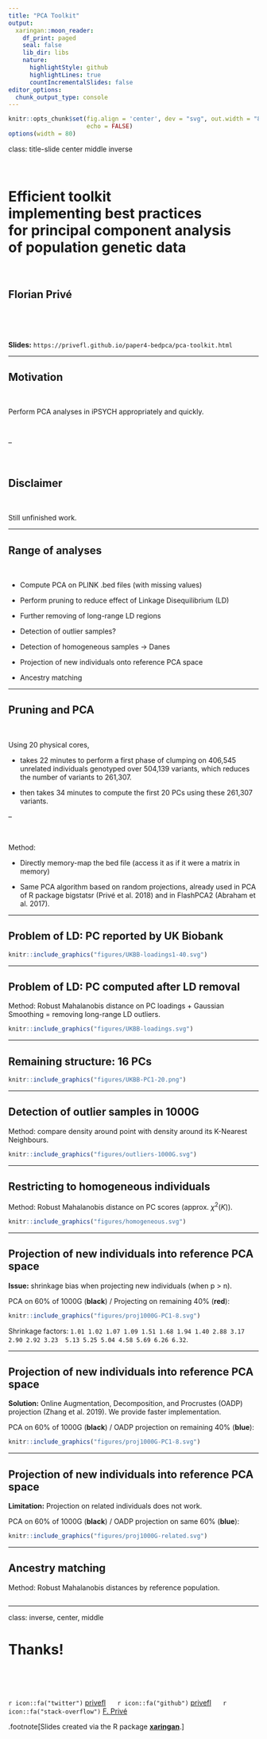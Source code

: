 ```yaml
---
title: "PCA Toolkit"
output:
  xaringan::moon_reader:
    df_print: paged
    seal: false
    lib_dir: libs
    nature:
      highlightStyle: github
      highlightLines: true
      countIncrementalSlides: false
editor_options: 
  chunk_output_type: console
---
```


```r
knitr::opts_chunk$set(fig.align = 'center', dev = "svg", out.width = "80%",
                      echo = FALSE)
options(width = 80)
```

class: title-slide center middle inverse

<br>

# Efficient toolkit <br> implementing best practices <br> for principal component analysis <br> of population genetic data

<br>

## Florian Privé

<br>

<br>

**Slides:** `https://privefl.github.io/paper4-bedpca/pca-toolkit.html`

---

## Motivation

<br>

Perform PCA analyses in iPSYCH appropriately and quickly.

<br>

--

<br>


## Disclaimer

<br>

Still unfinished work.

---

## Range of analyses

<br>

- Compute PCA on PLINK .bed files (with missing values)

- Perform pruning to reduce effect of Linkage Disequilibrium (LD)

- Further removing of long-range LD regions

- Detection of outlier samples?

- Detection of homogeneous samples -> Danes

- Projection of new individuals onto reference PCA space

- Ancestry matching

---

## Pruning and PCA

<br>

Using 20 physical cores,

- takes 22 minutes to perform a first phase of clumping on 406,545 unrelated individuals genotyped over 504,139 variants, which reduces the number of variants to 261,307. 

- then takes 34 minutes to compute the first 20 PCs using these 261,307 variants.

--

<br>

Method:

- Directly memory-map the bed file (access it as if it were a matrix in memory)

- Same PCA algorithm based on random projections, already used in PCA of R package bigstatsr (Privé et al. 2018) and in FlashPCA2 (Abraham et al. 2017).

---

## Problem of LD: PC reported by UK Biobank

```r
knitr::include_graphics("figures/UKBB-loadings1-40.svg")
```

---

## Problem of LD: PC computed after LD removal

Method: Robust Mahalanobis distance on PC loadings + Gaussian Smoothing = removing long-range LD outliers.

```r
knitr::include_graphics("figures/UKBB-loadings.svg")
```

---

## Remaining structure: 16 PCs

```r
knitr::include_graphics("figures/UKBB-PC1-20.png")
```

---

## Detection of outlier samples in 1000G

Method: compare density around point with density around its K-Nearest Neighbours.

```r
knitr::include_graphics("figures/outliers-1000G.svg")
```

---

## Restricting to homogeneous individuals

Method: Robust Mahalanobis distance on PC scores (approx. $\chi^2(K)$).

```r
knitr::include_graphics("figures/homogeneous.svg")
```

---

## Projection of new individuals into reference PCA space

**Issue:** shrinkage bias when projecting new individuals (when p > n).

PCA on 60% of 1000G (**black**) / Projecting on remaining 40% (**red**):

```r
knitr::include_graphics("figures/proj1000G-PC1-8.svg")
```

Shrinkage factors: `1.01 1.02 1.07 1.09 1.51 1.68 1.94 1.40 2.88 3.17 2.90 2.92 3.23  5.13 5.25 5.04 4.58 5.69 6.26 6.32`.

---

## Projection of new individuals into reference PCA space

**Solution:** Online Augmentation, Decomposition, and Procrustes (OADP) projection (Zhang et al. 2019). We provide faster implementation.

PCA on 60% of 1000G (**black**) / OADP projection on remaining 40% (**blue**):

```r
knitr::include_graphics("figures/proj1000G-PC1-8.svg")
```

---

## Projection of new individuals into reference PCA space

**Limitation:** Projection on related individuals does not work.

PCA on 60% of 1000G (**black**) / OADP projection on same 60% (**blue**):

```r
knitr::include_graphics("figures/proj1000G-related.svg")
```

---

## Ancestry matching

Method: Robust Mahalanobis distances by reference population.

```r

```



---

class: inverse, center, middle

# Thanks!

<br>

<br>

`r icon::fa("twitter")` [privefl](https://twitter.com/privefl) &nbsp;&nbsp;&nbsp;&nbsp; `r icon::fa("github")` [privefl](https://github.com/privefl) &nbsp;&nbsp;&nbsp;&nbsp; `r icon::fa("stack-overflow")` [F. Privé](https://stackoverflow.com/users/6103040/f-priv%c3%a9)

.footnote[Slides created via the R package [**xaringan**](https://github.com/yihui/xaringan).]
